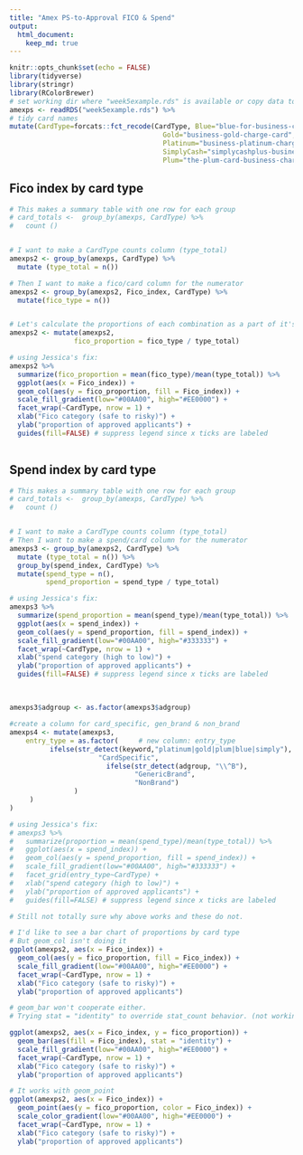 ```yaml
---
title: "Amex PS-to-Approval FICO & Spend"
output:
  html_document: 
    keep_md: true
---
```


```r
knitr::opts_chunk$set(echo = FALSE)
library(tidyverse)
library(stringr)
library(RColorBrewer)
# set working dir where "week5example.rds" is available or copy data to amexps
amexps <- readRDS("week5example.rds") %>%
# tidy card names
mutate(CardType=forcats::fct_recode(CardType, Blue="blue-for-business-credit-card",
                                      Gold="business-gold-charge-card",
                                      Platinum="business-platinum-charge-card",
                                      SimplyCash="simplycashplus-business-credit-card",
                                      Plum="the-plum-card-business-charge-card"))
```


## Fico index by card type
```r
# This makes a summary table with one row for each group
# card_totals <-  group_by(amexps, CardType) %>%
#   count ()


# I want to make a CardType counts column (type_total)
amexps2 <- group_by(amexps, CardType) %>%
  mutate (type_total = n())

# Then I want to make a fico/card column for the numerator
amexps2 <- group_by(amexps2, Fico_index, CardType) %>%
  mutate(fico_type = n())


# Let's calculate the proportions of each combination as a part of it's CardType group
amexps2 <- mutate(amexps2,
                fico_proportion = fico_type / type_total)

# using Jessica's fix:
amexps2 %>% 
  summarize(fico_proportion = mean(fico_type)/mean(type_total)) %>%
  ggplot(aes(x = Fico_index)) +
  geom_col(aes(y = fico_proportion, fill = Fico_index)) +
  scale_fill_gradient(low="#00AA00", high="#EE0000") +
  facet_wrap(~CardType, nrow = 1) +
  xlab("Fico category (safe to risky)") +
  ylab("proportion of approved applicants") +
  guides(fill=FALSE) # suppress legend since x ticks are labeled
  
```

## Spend index by card type
```r
# This makes a summary table with one row for each group
# card_totals <-  group_by(amexps, CardType) %>%
#   count ()


# I want to make a CardType counts column (type_total)
# Then I want to make a spend/card column for the numerator
amexps3 <- group_by(amexps2, CardType) %>%
  mutate (type_total = n()) %>%
  group_by(spend_index, CardType) %>%
  mutate(spend_type = n(),
         spend_proportion = spend_type / type_total)

# using Jessica's fix:
amexps3 %>% 
  summarize(spend_proportion = mean(spend_type)/mean(type_total)) %>%
  ggplot(aes(x = spend_index)) +
  geom_col(aes(y = spend_proportion, fill = spend_index)) +
  scale_fill_gradient(low="#00AA00", high="#333333") +
  facet_wrap(~CardType, nrow = 1) +
  xlab("spend category (high to low)") +
  ylab("proportion of approved applicants") +
  guides(fill=FALSE) # suppress legend since x ticks are labeled
  
```

## 
```r
amexps3$adgroup <- as.factor(amexps3$adgroup)

#create a column for card_specific, gen_brand & non_brand
amexps4 <- mutate(amexps3,
    entry_type = as.factor(     # new column: entry_type
          ifelse(str_detect(keyword,"platinum|gold|plum|blue|simply"),
                      "CardSpecific",
                        ifelse(str_detect(adgroup, "\\^B"),
                               "GenericBrand",
                               "NonBrand")
                )
     )
) 

# using Jessica's fix:
# amexps3 %>% 
#   summarize(proportion = mean(spend_type)/mean(type_total)) %>%
#   ggplot(aes(x = spend_index)) +
#   geom_col(aes(y = spend_proportion, fill = spend_index)) +
#   scale_fill_gradient(low="#00AA00", high="#333333") +
#   facet_grid(entry_type~CardType) +
#   xlab("spend category (high to low)") +
#   ylab("proportion of approved applicants") +
#   guides(fill=FALSE) # suppress legend since x ticks are labeled


```

```r
# Still not totally sure why above works and these do not.

# I'd like to see a bar chart of proportions by card type
# But geom_col isn't doing it
ggplot(amexps2, aes(x = Fico_index)) +
  geom_col(aes(y = fico_proportion, fill = Fico_index)) +
  scale_fill_gradient(low="#00AA00", high="#EE0000") +
  facet_wrap(~CardType, nrow = 1) +
  xlab("Fico category (safe to risky)") +
  ylab("proportion of approved applicants") 

# geom_bar won't cooperate either.
# Trying stat = "identity" to override stat_count behavior. (not working)

ggplot(amexps2, aes(x = Fico_index, y = fico_proportion)) +
  geom_bar(aes(fill = Fico_index), stat = "identity") +
  scale_fill_gradient(low="#00AA00", high="#EE0000") +
  facet_wrap(~CardType, nrow = 1) +
  xlab("Fico category (safe to risky)") +
  ylab("proportion of approved applicants") 

# It works with geom_point
ggplot(amexps2, aes(x = Fico_index)) +
  geom_point(aes(y = fico_proportion, color = Fico_index)) +
  scale_color_gradient(low="#00AA00", high="#EE0000") +
  facet_wrap(~CardType, nrow = 1) +
  xlab("Fico category (safe to risky)") +
  ylab("proportion of approved applicants") 

```